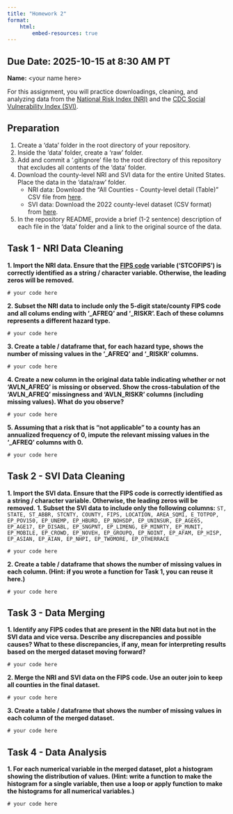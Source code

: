 ```yaml
---
title: "Homework 2"
format:
    html:
        embed-resources: true
---
```


__Due Date:__ 2025-10-15 at 8:30 AM PT
---


__Name:__ \<your name here\>



For this assignment, you will practice downloadings, cleaning, and analyzing data from the [National Risk Index (NRI)](https://hazards.fema.gov/nri/) and the [CDC Social Vulnerability Index (SVI)](https://www.atsdr.cdc.gov/placeandhealth/svi/index.html).

## Preparation

1. Create a 'data' folder in the root directory of your repository.
1. Inside the 'data' folder, create a 'raw' folder.
1. Add and commit a '.gitignore' file to the root directory of this repository that excludes all contents of the 'data' folder.
1. Download the county-level NRI and SVI data for the entire United States. Place the data in the 'data/raw' folder.
    - NRI data: Download the "All Counties - County-level detail (Table)" CSV file from [here](https://hazards.fema.gov/nri/data-resources#csvDownload).
    - SVI data: Download the 2022 county-level dataset (CSV format) from [here](https://www.atsdr.cdc.gov/place-health/php/svi/svi-data-documentation-download.html).
1. In the repository README, provide a brief (1-2 sentence) description of each file in the 'data' folder and a link to the original source of the data.

## Task 1 - NRI Data Cleaning

__1. Import the NRI data. Ensure that the [FIPS code](https://en.wikipedia.org/wiki/Federal_Information_Processing_Standard_state_code) variable ('STCOFIPS') is correctly identified as a string / character variable. Otherwise, the leading zeros will be removed.__

```
# your code here
```

__2. Subset the NRI data to include only the 5-digit state/county FIPS code and all colums ending with '\_AFREQ' and '\_RISKR'. Each of these columns represents a different hazard type.__

```
# your code here
```
__3. Create a table / dataframe that, for each hazard type, shows the number of missing values in the '\_AFREQ' and '\_RISKR' columns.__
```
# your code here
```
__4. Create a new column in the original data table indicating whether or not 'AVLN_AFREQ' is missing or observed. Show the cross-tabulation of the 'AVLN_AFREQ' missingness and 'AVLN_RISKR' columns (including missing values). What do you observe?__
```
# your code here
```
__5. Assuming that a risk that is "not applicable" to a county has an annualized frequency of 0, impute the relevant missing values in the '\_AFREQ' columns with 0.__
```
# your code here
```


## Task 2 - SVI Data Cleaning

__1. Import the SVI data. Ensure that the FIPS code is correctly identified as a string / character variable. Otherwise, the leading zeros will be removed.__
__1. Subset the SVI data to include only the following columns:__
`ST, STATE, ST_ABBR, STCNTY, COUNTY, FIPS, LOCATION, AREA_SQMI, E_TOTPOP, EP_POV150, EP_UNEMP, EP_HBURD, EP_NOHSDP, EP_UNINSUR, EP_AGE65, EP_AGE17, EP_DISABL, EP_SNGPNT, EP_LIMENG, EP_MINRTY, EP_MUNIT, EP_MOBILE, EP_CROWD, EP_NOVEH, EP_GROUPQ, EP_NOINT, EP_AFAM, EP_HISP, EP_ASIAN, EP_AIAN, EP_NHPI, EP_TWOMORE, EP_OTHERRACE`
```
# your code here
```
__2. Create a table / dataframe that shows the number of missing values in each column.
(Hint: if you wrote a function for Task 1, you can reuse it here.)__

```
# your code here
```

## Task 3 - Data Merging
__1. Identify any FIPS codes that are present in the NRI data but not in the SVI data and vice versa. Describe any discrepancies and possible causes? What to these discrepancies, if any, mean for interpreting results based on the merged dataset moving forward?__
```
# your code here
```
__2. Merge the NRI and SVI data on the FIPS code. Use an outer join to keep all counties in the final dataset.__
```
# your code here
```
__3. Create a table / dataframe that shows the number of missing values in each column of the merged dataset.__

```
# your code here
```

## Task 4 - Data Analysis

__1. For each numerical variable in the merged dataset, plot a histogram showing the distribution of values.
(Hint: write a function to make the histogram for a single variable, then use a loop or apply function to make the histograms for all numerical variables.)__

```
# your code here
```
